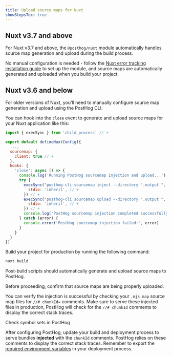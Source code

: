 ```yaml
---
title: Upload source maps for Nuxt
showStepsToc: true
---
```



## Nuxt v3.7 and above

For Nuxt v3.7 and above, the `@posthog/nuxt` module automatically handles source map generation and upload during the build process. 

No manual configuration is needed - follow the [Nuxt error tracking installation guide](/docs/error-tracking/installation/nuxt) to set up the module, and source maps are automatically generated and uploaded when you build your project.

## Nuxt v3.6 and below

For older versions of Nuxt, you'll need to manually configure source map generation and upload using the PostHog CLI.

<Steps>
<Step title="Install the PostHog CLI" badge="required">
<CLIDownload />
</Step>
<Step title="Authenticate the PostHog CLI" badge="required">
<CLIAuthenticate />
</Step>
<Step title="Generate source maps during build" badge="required">

You can hook into the `close` event to generate and upload source maps for your Nuxt application like this:

```js file=nuxt.config.js
import { execSync } from 'child_process' // +

export default defineNuxtConfig({
  ...,
  sourcemap: {
    client: true // +
  },
  hooks: {
    'close': async () => {
      console.log('Running PostHog sourcemap injection and upload...')
      try {
        execSync("posthog-cli sourcemap inject --directory '.output'", { // +
          stdio: 'inherit', // +
        }) // +
        execSync("posthog-cli sourcemap upload --directory '.output'", { // +
          stdio: 'inherit', // +
        }) // + 
        console.log('PostHog sourcemap injection completed successfully') 
      } catch (error) {
        console.error('PostHog sourcemap injection failed:', error)
      }
    }
  }
})
```

</Step>
<Step title="Build your project for production" badge="required">

Build your project for production by running the following command:
```bash
nuxt build
```

Post-build scripts should automatically generate and upload source maps to PostHog.

</Step>

<Step checkpoint title="Verify source map upload" subtitle="Confirm source maps are being properly uploaded">

Before proceeding, confirm that source maps are being properly uploaded.

You can verify the injection is successful by checking your `.mjs.map` source map files for `//# chunkId=` comments. Make sure to serve these injected files in production, PostHog will check for the `//# chunkId` comments to display the correct stack traces.

<CallToAction type="secondary" className="my-2" size="sm" to="https://app.posthog.com/settings/project-error-tracking#error-tracking-symbol-sets" external={true}>
    Check symbol sets in PostHog
</CallToAction>

</Step>

<Step title="Next steps" >

After configuring PostHog, update your build and deployment process to serve bundles **injected** with the `chunkId` comments. PostHog relies on these comments to display the correct stack traces. Remember to export the [required environment variables](#authenticating-the-posthog-cli) in your deployment process.

</Step>
</Steps>
